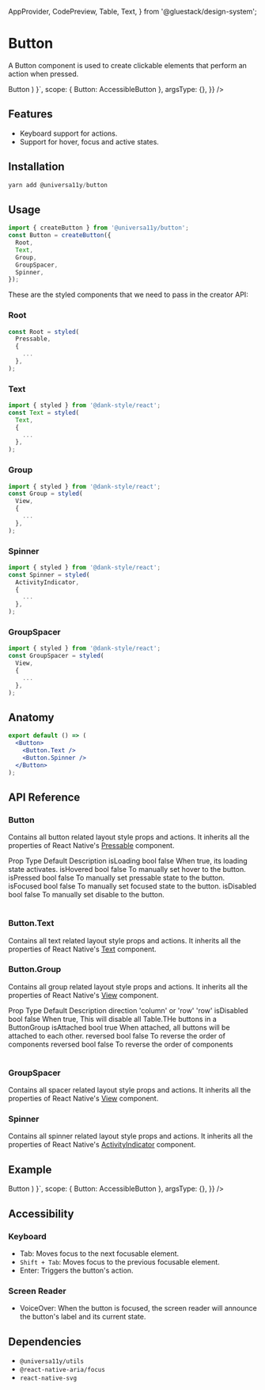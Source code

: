 
<Meta title="components/Button" />

  AppProvider,
  CodePreview,
  Table,
  Text,
} from '@gluestack/design-system';

# Button

A Button component is used to create clickable elements that perform an action when pressed.

<AppProvider>
  <CodePreview
    showComponentRenderer={true}
    showArgsController={false}
    metaData={{
      code: ` 
      function App () {
        return (
         <Button>
            <Button.Text>Button</Button.Text>
          </Button>
    )
    }`,
      scope: { Button: AccessibleButton },
      argsType: {},
    }}
  />
</AppProvider>

<br />

## Features

- Keyboard support for actions.
- Support for hover, focus and active states.

## Installation

```jsx
yarn add @universa11y/button
```

## Usage

```jsx
import { createButton } from '@universa11y/button';
const Button = createButton({
  Root,
  Text,
  Group,
  GroupSpacer,
  Spinner,
});
```

These are the styled components that we need to pass in the creator API:

### Root

```jsx
const Root = styled(
  Pressable,
  {
    ...
  },
);
```

### Text

```jsx
import { styled } from '@dank-style/react';
const Text = styled(
  Text,
  {
    ...
  },
);
```

### Group

```jsx
import { styled } from '@dank-style/react';
const Group = styled(
  View,
  {
    ...
  },
);
```

### Spinner

```jsx
import { styled } from '@dank-style/react';
const Spinner = styled(
  ActivityIndicator,
  {
    ...
  },
);
```

### GroupSpacer

```jsx
import { styled } from '@dank-style/react';
const GroupSpacer = styled(
  View,
  {
    ...
  },
);
```

## Anatomy

```jsx
export default () => (
  <Button>
    <Button.Text />
    <Button.Spinner />
  </Button>
);
```

## API Reference

### Button

Contains all button related layout style props and actions.
It inherits all the properties of React Native's [Pressable](https://reactnative.dev/docs/pressable#props) component.

<Table>
  <Table.THead>
    <Table.TR>
      <Table.TH bg="pink600">
        <Text>Prop</Text>
      </Table.TH>
      <Table.TH>
        <Text>Type</Text>
      </Table.TH>
      <Table.TH>
        <Text>Default</Text>
      </Table.TH>
      <Table.TH>
        <Text>Description</Text>
      </Table.TH>
    </Table.TR>
  </Table.THead>
  <Table.TBody>
    <Table.TR>
      <Table.TD>
        <Text>isLoading</Text>
      </Table.TD>
      <Table.TD>
        <Text>bool</Text>
      </Table.TD>
      <Table.TD>
        <Text>false</Text>
      </Table.TD>
      <Table.TD>
        <Text>When true, its loading state activates.</Text>
      </Table.TD>
    </Table.TR>
    <Table.TR>
      <Table.TD>
        <Text>isHovered</Text>
      </Table.TD>
      <Table.TD>
        <Text>bool</Text>
      </Table.TD>
      <Table.TD>
        <Text>false</Text>
      </Table.TD>
      <Table.TD>
        <Text>To manually set hover to the button.</Text>
      </Table.TD>
    </Table.TR>
    <Table.TR>
      <Table.TD>
        <Text>isPressed</Text>
      </Table.TD>
      <Table.TD>
        <Text>bool</Text>
      </Table.TD>
      <Table.TD>
        <Text>false</Text>
      </Table.TD>
      <Table.TD>
        <Text>To manually set pressable state to the button.</Text>
      </Table.TD>
    </Table.TR>
    <Table.TR>
      <Table.TD>
        <Text>isFocused</Text>
      </Table.TD>
      <Table.TD>
        <Text>bool</Text>
      </Table.TD>
      <Table.TD>
        <Text>false</Text>
      </Table.TD>
      <Table.TD>
        <Text>To manually set focused state to the button.</Text>
      </Table.TD>
    </Table.TR>
    <Table.TR>
      <Table.TD>
        <Text>isDisabled</Text>
      </Table.TD>
      <Table.TD>
        <Text>bool</Text>
      </Table.TD>
      <Table.TD>
        <Text>false</Text>
      </Table.TD>
      <Table.TD>
        <Text>To manually set disable to the button.</Text>
      </Table.TD>
    </Table.TR>
  </Table.TBody>
</Table>

### Button.Text

Contains all text related layout style props and actions.
It inherits all the properties of React Native's [Text](https://reactnative.dev/docs/text#props) component.

### Button.Group

Contains all group related layout style props and actions.
It inherits all the properties of React Native's [View](https://reactnative.dev/docs/view#props) component.

<AppProvider>
  <Table>
    <Table.THead>
      <Table.TR>
        <Table.TH>
          <Text>Prop</Text>
        </Table.TH>
        <Table.TH>
          <Text>Type</Text>
        </Table.TH>
        <Table.TH>
          <Text>Default</Text>
        </Table.TH>
        <Table.TH>
          <Text>Description</Text>
        </Table.TH>
      </Table.TR>
    </Table.THead>
    <Table.TBody>
      <Table.TR>
        <Table.TD>
          <Text>direction</Text>
        </Table.TD>
        <Table.TD>
          <Text>'column' or 'row'</Text>
        </Table.TD>
        <Table.TD>
          <Text>'row'</Text>
        </Table.TD>
        <Table.TD></Table.TD>
      </Table.TR>
      <Table.TR>
        <Table.TD>
          <Text>isDisabled</Text>
        </Table.TD>
        <Table.TD>
          <Text>bool</Text>
        </Table.TD>
        <Table.TD>
          <Text>false</Text>
        </Table.TD>
        <Table.TD>
          <Text>
            When true, This will disable all Table.THe buttons in a ButtonGroup
          </Text>
        </Table.TD>
      </Table.TR>
      <Table.TR>
        <Table.TD>
          <Text>isAttached</Text>
        </Table.TD>
        <Table.TD>
          <Text>bool</Text>
        </Table.TD>
        <Table.TD>
          <Text>true</Text>
        </Table.TD>
        <Table.TD>
          <Text>
            When attached, all buttons will be attached to each other.
          </Text>
        </Table.TD>
      </Table.TR>
      <Table.TR>
        <Table.TD>
          <Text>reversed</Text>
        </Table.TD>
        <Table.TD>
          <Text>bool</Text>
        </Table.TD>
        <Table.TD>
          <Text>false</Text>
        </Table.TD>
        <Table.TD>
          <Text>To reverse the order of components</Text>
        </Table.TD>
      </Table.TR>
    </Table.TBody>
    <Table.TFoot>
      <Table.TR>
        <Table.TD>
          <Text>reversed</Text>
        </Table.TD>
        <Table.TD>
          <Text>bool</Text>
        </Table.TD>
        <Table.TD>
          <Text>false</Text>
        </Table.TD>
        <Table.TD>
          <Text>To reverse the order of components</Text>
        </Table.TD>
      </Table.TR>
    </Table.TFoot>
  </Table>
</AppProvider>

### GroupSpacer

Contains all spacer related layout style props and actions.
It inherits all the properties of React Native's [View](https://reactnative.dev/docs/view#props) component.

### Spinner

Contains all spinner related layout style props and actions.
It inherits all the properties of React Native's [ActivityIndicator](https://reactnative.dev/docs/activityindicator#props) component.

## Example

<AppProvider>
  <CodePreview
    showComponentRenderer={true}
    showArgsController={false}
    metaData={{
      code: ` 
      function App () {
        return (
        <Button>
          <Button.Text>Button</Button.Text>
        </Button>
    )
    }`,
      scope: { Button: AccessibleButton },
      argsType: {},
    }}
  />
</AppProvider>

## Accessibility

### Keyboard

- Tab: Moves focus to the next focusable element.
- `Shift + Tab`: Moves focus to the previous focusable element.
- Enter: Triggers the button's action.

### Screen Reader

- VoiceOver: When the button is focused, the screen reader will announce the button's label and its current state.

## Dependencies

- `@universa11y/utils`
- `@react-native-aria/focus`
- `react-native-svg`
